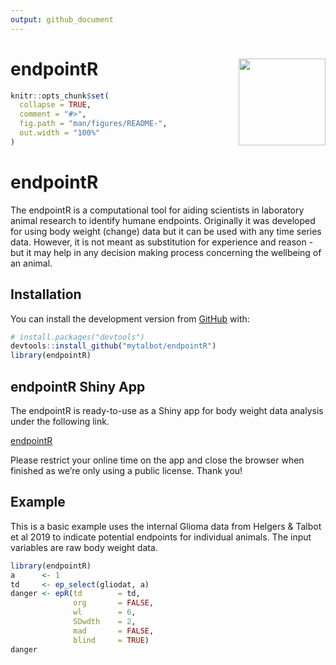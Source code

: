 ```yaml
---
output: github_document
---
```


<!-- README.md is generated from README.Rmd. Please edit that file -->

# endpointR <img src="https://talbotsr.com/endpointR/logo.png" align="right" height="139" />


```r
knitr::opts_chunk$set(
  collapse = TRUE,
  comment = "#>",
  fig.path = "man/figures/README-",
  out.width = "100%"
)
```
# endpointR

<!-- badges: start -->
<!-- badges: end -->

The endpointR is a computational tool for aiding scientists in laboratory animal research to identify humane endpoints. Originally it was developed for using body weight (change) data but it can be used with any time series data. However, it is not meant as substitution for experience and reason - but it may help in any decision making process concerning the wellbeing of an animal.

## Installation
You can install the development version from [GitHub](https://github.com/) with:

``` r
# install.packages("devtools")
devtools::install_github("mytalbot/endpointR")
library(endpointR)
```

## endpointR Shiny App
The endpointR is ready-to-use as a Shiny app for body weight data analysis under the following link.

[endpointR](https://calliope.shinyapps.io/endpointer/)

Please restrict your online time on the app and close the browser when finished as we're only using a public license.
Thank you!


## Example

This is a basic example uses the internal Glioma data from Helgers & Talbot et al 2019 to indicate potential endpoints for individual animals. The input variables are raw body weight data.

```r
library(endpointR)
a      <- 1
td     <- ep_select(gliodat, a) 
danger <- epR(td        = td,
              org       = FALSE,
              wl        = 6,
              SDwdth    = 2,
              mad       = FALSE,
              blind     = TRUE)
danger
```
